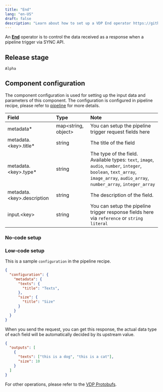 ```yaml
---
title: "End"
lang: "en-US"
draft: false
description: "Learn about how to set up a VDP End operator https://github.com/instill-ai/vdp"
---
```


An [**End**](end) operator is to control the data received as a response when a pipeline trigger via SYNC API.

## Release stage

`Alpha`
## Component configuration

The component configuration is used for setting up the input data and parameters of this component. The configuration is configured in pipeline recipe, please refer to [pipeline](/docs/vdp/core-concepts/pipeline) for more details.

| Field                                 | Type                   | Note                                                                                                                                                                           |
| :------------------------------------ | :--------------------- | :----------------------------------------------------------------------------------------------------------------------------------------------------------------------------- |
| metadata\*                            | map\<string, object\>  | You can setup the pipeline trigger request fields here                                                                                                                         |
| metadata.\<key\>.title\*              | string                 | The title of the field                                                                                                                                                         |
| metadata.\<key\>.type\*               | string                 | The type of the field. Available types: `text`, `image`, `audio`, `number`, `integer`, `boolean`, `text_array`, `image_array`, `audio_array`, `number_array`, `integer_array`  |
| metadata.\<key\>.description          | string                 | The description of the field.                                                                                                                                                  |
| input.\<key\>                         | string                 | You can setup the pipeline trigger response fields here via `reference` or `string literal`                                                                                    |


### No-code setup


### Low-code setup

This is a sample `configuration` in the pipeline recipe.

```json
{
  "configuration": {
    "metadata": {
      "texts": {
        "title": "Texts",
      },
      "size": {
        "title": "Size"
      }
    }
  }
}
```

When you send the request, you can get this response, the actual data type of each field will be automatically decided by its upstream value.

```json
{
  "outputs": [
    {
      "texts": ["this is a dog", "this is a cat"],
      "size": 10
    }
  ]
}
```

For other operations, please refer to the [VDP Protobufs](https://buf.build/instill-ai/protobufs).

